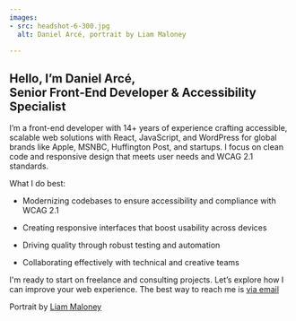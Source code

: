 ```yaml
---
images: 
- src: headshot-6-300.jpg
  alt: Daniel Arcé, portrait by Liam Maloney

---
```


<h2>Hello, I’m Daniel Arcé,<br />Senior Front-End Developer & Accessibility Specialist</h2>

I’m a front-end developer with 14+ years of experience crafting accessible, scalable web solutions with React, JavaScript, and WordPress for global brands like Apple, MSNBC, Huffington Post, and startups. I focus on clean code and responsive design that meets user needs and WCAG 2.1 standards.

What I do best:
- Modernizing codebases to ensure accessibility and compliance with WCAG 2.1

- Creating responsive interfaces that boost usability across devices

- Driving quality through robust testing and automation  

- Collaborating effectively with technical and creative teams


I'm ready to start on freelance and consulting projects. Let’s explore how I can improve your web experience.
The best way to reach me is <a href="mailto:daniel.arce@gmail.com">via email</a>

Portrait by [Liam Maloney](https://www.liammaloneyphotos.com/)


